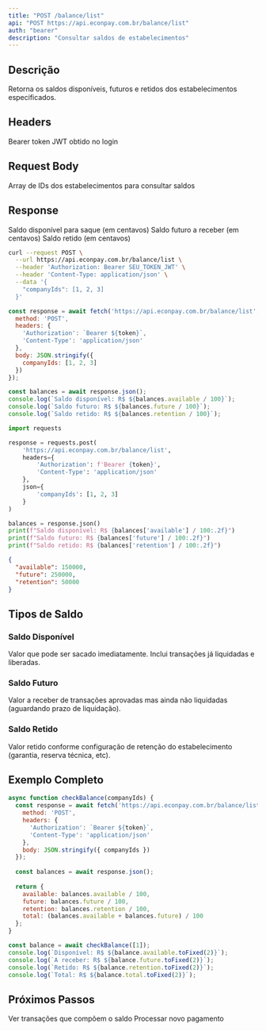 ```yaml
---
title: "POST /balance/list"
api: "POST https://api.econpay.com.br/balance/list"
auth: "bearer"
description: "Consultar saldos de estabelecimentos"
---
```


## Descrição

Retorna os saldos disponíveis, futuros e retidos dos estabelecimentos especificados.

## Headers

<ParamField header="Authorization" type="string" required>
  Bearer token JWT obtido no login
</ParamField>

## Request Body

<ParamField body="companyIds" type="array" required>
  Array de IDs dos estabelecimentos para consultar saldos
</ParamField>

## Response

<ResponseField name="available" type="number">
  Saldo disponível para saque (em centavos)
</ResponseField>

<ResponseField name="future" type="number">
  Saldo futuro a receber (em centavos)
</ResponseField>

<ResponseField name="retention" type="number">
  Saldo retido (em centavos)
</ResponseField>

<RequestExample>

```bash cURL
curl --request POST \
  --url https://api.econpay.com.br/balance/list \
  --header 'Authorization: Bearer SEU_TOKEN_JWT' \
  --header 'Content-Type: application/json' \
  --data '{
    "companyIds": [1, 2, 3]
  }'
```

```javascript JavaScript
const response = await fetch('https://api.econpay.com.br/balance/list', {
  method: 'POST',
  headers: {
    'Authorization': `Bearer ${token}`,
    'Content-Type': 'application/json'
  },
  body: JSON.stringify({
    companyIds: [1, 2, 3]
  })
});

const balances = await response.json();
console.log(`Saldo disponível: R$ ${balances.available / 100}`);
console.log(`Saldo futuro: R$ ${balances.future / 100}`);
console.log(`Saldo retido: R$ ${balances.retention / 100}`);
```

```python Python
import requests

response = requests.post(
    'https://api.econpay.com.br/balance/list',
    headers={
        'Authorization': f'Bearer {token}',
        'Content-Type': 'application/json'
    },
    json={
        'companyIds': [1, 2, 3]
    }
)

balances = response.json()
print(f"Saldo disponível: R$ {balances['available'] / 100:.2f}")
print(f"Saldo futuro: R$ {balances['future'] / 100:.2f}")
print(f"Saldo retido: R$ {balances['retention'] / 100:.2f}")
```

</RequestExample>

<ResponseExample>

```json 200 - Success
{
  "available": 150000,
  "future": 250000,
  "retention": 50000
}
```

</ResponseExample>

## Tipos de Saldo

### Saldo Disponível
Valor que pode ser sacado imediatamente. Inclui transações já liquidadas e liberadas.

### Saldo Futuro
Valor a receber de transações aprovadas mas ainda não liquidadas (aguardando prazo de liquidação).

### Saldo Retido
Valor retido conforme configuração de retenção do estabelecimento (garantia, reserva técnica, etc).

## Exemplo Completo

```javascript
async function checkBalance(companyIds) {
  const response = await fetch('https://api.econpay.com.br/balance/list', {
    method: 'POST',
    headers: {
      'Authorization': `Bearer ${token}`,
      'Content-Type': 'application/json'
    },
    body: JSON.stringify({ companyIds })
  });
  
  const balances = await response.json();
  
  return {
    available: balances.available / 100,
    future: balances.future / 100,
    retention: balances.retention / 100,
    total: (balances.available + balances.future) / 100
  };
}

const balance = await checkBalance([1]);
console.log(`Disponível: R$ ${balance.available.toFixed(2)}`);
console.log(`A receber: R$ ${balance.future.toFixed(2)}`);
console.log(`Retido: R$ ${balance.retention.toFixed(2)}`);
console.log(`Total: R$ ${balance.total.toFixed(2)}`);
```

## Próximos Passos

<CardGroup cols={2}>
  <Card title="Listar Transações" icon="list" href="/api-reference/transactions/list">
    Ver transações que compõem o saldo
  </Card>
  <Card title="Criar Pagamento" icon="credit-card" href="/api-reference/payments/create-payment">
    Processar novo pagamento
  </Card>
</CardGroup>
